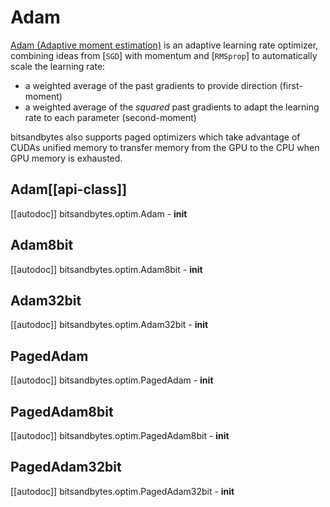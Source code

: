 # Adam

[Adam (Adaptive moment estimation)](https://hf.co/papers/1412.6980) is an adaptive learning rate optimizer, combining ideas from [`SGD`] with momentum and [`RMSprop`] to automatically scale the learning rate:

- a weighted average of the past gradients to provide direction (first-moment)
- a weighted average of the *squared* past gradients to adapt the learning rate to each parameter (second-moment)

bitsandbytes also supports paged optimizers which take advantage of CUDAs unified memory to transfer memory from the GPU to the CPU when GPU memory is exhausted.

## Adam[[api-class]]

[[autodoc]] bitsandbytes.optim.Adam
    - __init__

## Adam8bit

[[autodoc]] bitsandbytes.optim.Adam8bit
    - __init__

## Adam32bit

[[autodoc]] bitsandbytes.optim.Adam32bit
    - __init__

## PagedAdam

[[autodoc]] bitsandbytes.optim.PagedAdam
    - __init__

## PagedAdam8bit

[[autodoc]] bitsandbytes.optim.PagedAdam8bit
    - __init__

## PagedAdam32bit

[[autodoc]] bitsandbytes.optim.PagedAdam32bit
    - __init__
